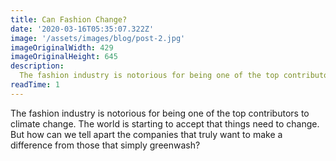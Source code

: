 ```yaml
---
title: Can Fashion Change?
date: '2020-03-16T05:35:07.322Z'
image: '/assets/images/blog/post-2.jpg'
imageOriginalWidth: 429
imageOriginalHeight: 645
description:
  The fashion industry is notorious for being one of the top contributors to climate change. The world is starting to accept that things need to change. But how can we tell apart the companies that truly want to make a difference from those that simply greenwash?
readTime: 1
---
```


The fashion industry is notorious for being one of the top contributors to climate change. The world is starting to accept that things need to change. But how can we tell apart the companies that truly want to make a difference from those that simply greenwash?
